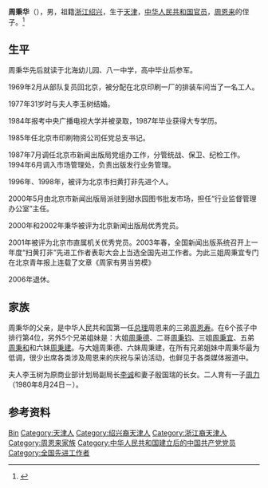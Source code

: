 {{original research|time=2013-06-23T16:29:00+00:00}}
'''周秉华'''（{{bd|1946年|7月4日|catIdx=Z}}），男，祖籍[[浙江|浙江]][[绍兴|绍兴]]，生于[[天津|天津]]，[[中华人民共和国|中华人民共和国]][[官员|官员]]，[[周恩来|周恩来]]的侄子。<ref>{{Cite web|title=亲情家事里的周恩来|url=http://zhouenlai.people.cn/n1/2020/0824/c409117-31834825.html|accessdate=2020-10-04|work=周恩来纪念网|archive-date=2020-08-31|archive-url=https://web.archive.org/web/20200831180626/http://zhouenlai.people.cn/n1/2020/0824/c409117-31834825.html|dead-url=no}}</ref>

== 生平 ==
周秉华先后就读于北海幼儿园、八一中学，高中毕业后参军。

1969年2月从部队复员回北京，被分配在北京印刷一厂的排装车间当了一名工人。

1977年31岁时与夫人李玉树结婚。

1984年报考中央广播电视大学并被录取，1987年毕业获得大专学历。

1985年任北京市印刷物资公司任党总支书记。

1987年7月调任北京市新闻出版局党组办工作，分管统战、保卫、纪检工作。1994年6月调入市场管理处，负责出版发行业务管理。

1996年、1998年，被评为北京市扫黄打非先进个人。

2000年5月由北京市新闻出版局派驻到甜水园图书批发市场，担任“行业监督管理办公室”主任。

2000年和2002年秉华被评为北京新闻出版局优秀党员。

2001年被评为北京市直属机关优秀党员。2003年春，全国新闻出版系统召开上一年度“扫黄打非”先进工作者表彰大会上当选全国先进工作者。为此三姐周秉宜专门在北京青年报上连载了文章《周家有男当劳模》

2006年退休。

== 家族 ==
周秉华的父亲，是中华人民共和国第一任[[总理|总理]]周恩来的三弟[[周恩寿|周恩寿]]。在6个孩子中排行第4位，另外5个兄弟姐妹是：大姐[[周秉德|周秉德]]、二哥[[周秉钧|周秉钧]]、三姐[[周秉宜|周秉宜]]、五弟[[周秉和|周秉和]]和六妹[[周秉建|周秉建]]。与大姐周秉德、六妹周秉建，在所有兄弟姐妹中周秉华最为低调，很少出席各类涉及周恩来的庆祝与采访活动，也鲜见于各类媒体报道中。

夫人李玉树为原商业部计划局副局长[[李诚|李诚]]和妻子殷国瑞的长女。二人育有一子[[周力|周力]]（1980年8月24日－）。

== 参考资料 ==
{{reflist}}

{{周恩来家系}}

{{Authority control}}
{{DEFAULTSORT:Zhou周}}
[[Category:周姓|Bin]]
[[Category:天津人|Category:天津人]]
[[Category:绍兴裔天津人|Category:绍兴裔天津人]]
[[Category:浙江裔天津人|Category:浙江裔天津人]]
[[Category:周恩来家族|Category:周恩来家族]]
[[Category:中华人民共和国建立后的中国共产党党员|Category:中华人民共和国建立后的中国共产党党员]]
[[Category:全国先进工作者|Category:全国先进工作者]]